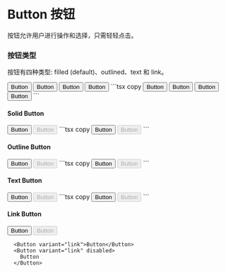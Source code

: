 
# Button 按钮

按钮允许用户进行操作和选择，只需轻轻点击。

### 按钮类型

按钮有四种类型: filled (default)、outlined、text 和 link。

<Cards>
  <Button>Button</Button>
  <Button variant="outlined">Button</Button>
  <Button variant="text">Button</Button>
  <Button variant="link">Button</Button>
</Cards>
```tsx copy
<Button>Button</Button>
<Button variant="outlined">Button</Button>
<Button variant="text">Button</Button>
<Button variant="link">Button</Button>
```

#### Solid Button

<Cards>
  <Button variant="filled">Button</Button>
  <Button variant="filled" disabled>
    Button
  </Button>
</Cards>
```tsx copy
<Button variant="filled">Button</Button>
<Button variant="filled" disabled>
  Button
</Button>
```

#### Outline Button

<Cards>
  <Button variant="outlined">Button</Button>
  <Button variant="outlined" disabled>
    Button
  </Button>
</Cards>
```tsx copy
<Button variant="outlined">Button</Button>
<Button variant="outlined" disabled>
  Button
</Button>
```

#### Text Button

<Cards>
  <Button variant="text">Button</Button>
  <Button variant="text" disabled>
    Button
  </Button>
</Cards>
```tsx copy
<Button variant="text">Button</Button>
<Button variant="text" disabled>
  Button
</Button>
```

#### Link Button

<Cards>
  <Button variant="link">Button</Button>
  <Button variant="link" disabled>
    Button
  </Button>
</Cards>

```tsx copy
  <Button variant="link">Button</Button>
  <Button variant="link" disabled>
    Button
  </Button>
```

